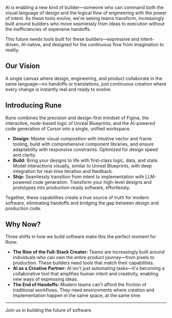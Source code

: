 AI is enabling a new kind of builder—someone who can command both the visual language of design and the logical flow of engineering with the power of intent. As these tools evolve, we're seeing teams transform, increasingly built around builders who move seamlessly from ideas to execution without the inefficiencies of expensive handoffs.

This future needs tools built for these builders—expressive and intent-driven, AI-native, and designed for the continuous flow from imagination to reality.

## Our Vision

A single canvas where design, engineering, and product collaborate in the same language—no handoffs or translations, just continuous creation where every change is instantly real and ready to evolve.

## Introducing Rune

Rune combines the precision and design-first mindset of Figma, the interactive, node-based logic of Unreal Blueprints, and the AI-powered code generation of Cursor into a single, unified workspace.

*   **Design:** Master visual composition with intuitive vector and frame tooling, build with comprehensive component libraries, and ensure adaptability with responsive constraints. Optimized for design speed and clarity.
*   **Build:** Bring your designs to life with first-class logic, data, and state. Model interactions visually, similar to Unreal Blueprints, with deep integration for real-time iteration and feedback.
*   **Ship:** Seamlessly transition from intent to implementation with LLM-powered code generation. Transform your high-level designs and prototypes into production-ready software, effortlessly.

Together, these capabilities create a true source of truth for modern software, eliminating handoffs and bridging the gap between design and production code.

## Why Now?

Three shifts in how we build software make this the perfect moment for Rune:

*   **The Rise of the Full-Stack Creator:** Teams are increasingly built around individuals who can own the entire product journey—from pixels to production. These builders need tools that match their capabilities.
*   **AI as a Creative Partner:** AI isn't just automating tasks—it's becoming a collaborative tool that amplifies human intent and creativity, enabling new ways of expressing ideas.
*   **The End of Handoffs:** Modern teams can't afford the friction of traditional workflows. They need environments where creation and implementation happen in the same space, at the same time.

---

Join us in building the future of software.
